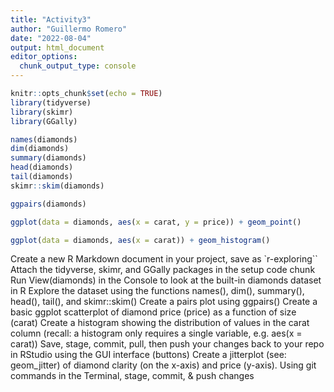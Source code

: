 ```yaml
---
title: "Activity3"
author: "Guillermo Romero"
date: "2022-08-04"
output: html_document
editor_options: 
  chunk_output_type: console
---
```


```r
knitr::opts_chunk$set(echo = TRUE)
library(tidyverse)
library(skimr)
library(GGally)
```

```r
names(diamonds)
dim(diamonds)
summary(diamonds)
head(diamonds)
tail(diamonds)
skimr::skim(diamonds)
```

```r
ggpairs(diamonds) 
```

```r
ggplot(data = diamonds, aes(x = carat, y = price)) + geom_point()
```

```r
ggplot(data = diamonds, aes(x = carat)) + geom_histogram()
```

Create a new R Markdown document in your project, save as `r-exploring``
Attach the tidyverse, skimr, and GGally packages in the setup code chunk
Run View(diamonds) in the Console to look at the built-in diamonds dataset in R
Explore the dataset using the functions names(), dim(), summary(), head(), tail(), and skimr::skim()
Create a pairs plot using ggpairs()
Create a basic ggplot scatterplot of diamond price (price) as a function of size (carat)
Create a histogram showing the distribution of values in the carat column (recall: a histogram only requires a single variable, e.g. aes(x = carat))
Save, stage, commit, pull, then push your changes back to your repo in RStudio using the GUI interface (buttons)
Create a jitterplot (see: geom_jitter) of diamond clarity (on the x-axis) and price (y-axis).
Using git commands in the Terminal, stage, commit, & push changes
